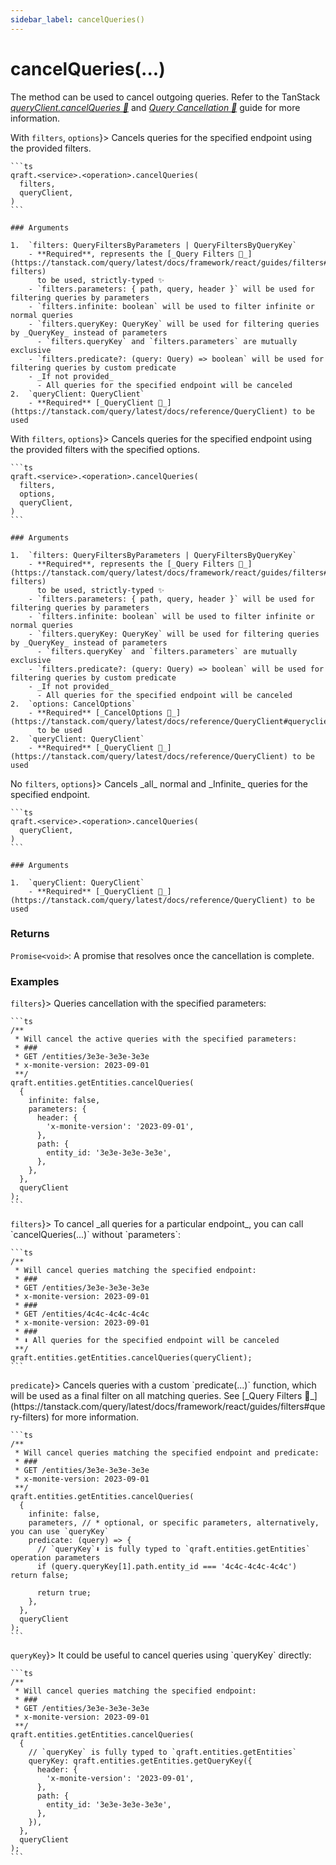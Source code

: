 ```yaml
---
sidebar_label: cancelQueries()
---
```



# cancelQueries(...)

The method can be used to cancel outgoing queries. Refer to the TanStack
[_queryClient.cancelQueries 🌴_](https://tanstack.com/query/latest/docs/reference/QueryClient#queryclientcancelqueries)
and [_Query Cancellation 🌴_](https://tanstack.com/query/latest/docs/framework/react/guides/query-cancellation)
guide for more information.

<Tabs>
  <TabItem value="with-filters-no-options" label={<span style={{verticalAlign: "middle"}}>With <code>filters</code>, <code style={{textDecoration: "line-through"}}>options</code></span>}>
    Cancels queries for the specified endpoint using the provided filters.

    ```ts
    qraft.<service>.<operation>.cancelQueries(
      filters,
      queryClient,
    )
    ```

    ### Arguments

    1.  `filters: QueryFiltersByParameters | QueryFiltersByQueryKey`
        - **Required**, represents the [_Query Filters 🌴_](https://tanstack.com/query/latest/docs/framework/react/guides/filters#query-filters)
          to be used, strictly-typed ✨
        - `filters.parameters: { path, query, header }` will be used for filtering queries by parameters
        - `filters.infinite: boolean` will be used to filter infinite or normal queries
        - `filters.queryKey: QueryKey` will be used for filtering queries by _QueryKey_ instead of parameters
          - `filters.queryKey` and `filters.parameters` are mutually exclusive
        - `filters.predicate?: (query: Query) => boolean` will be used for filtering queries by custom predicate
        - _If not provided_
          - All queries for the specified endpoint will be canceled
    2.  `queryClient: QueryClient`
        - **Required** [_QueryClient 🌴_](https://tanstack.com/query/latest/docs/reference/QueryClient) to be used
  </TabItem>
  <TabItem value="with-filter-and-options" label={<span style={{verticalAlign: "middle"}}>With <code>filters</code>, <code>options</code></span>}>
    Cancels queries for the specified endpoint using the provided filters with the specified options.

    ```ts
    qraft.<service>.<operation>.cancelQueries(
      filters,
      options,
      queryClient,
    )
    ```

    ### Arguments

    1.  `filters: QueryFiltersByParameters | QueryFiltersByQueryKey`
        - **Required**, represents the [_Query Filters 🌴_](https://tanstack.com/query/latest/docs/framework/react/guides/filters#query-filters)
          to be used, strictly-typed ✨
        - `filters.parameters: { path, query, header }` will be used for filtering queries by parameters
        - `filters.infinite: boolean` will be used to filter infinite or normal queries
        - `filters.queryKey: QueryKey` will be used for filtering queries by _QueryKey_ instead of parameters
          - `filters.queryKey` and `filters.parameters` are mutually exclusive
        - `filters.predicate?: (query: Query) => boolean` will be used for filtering queries by custom predicate
        - _If not provided_
          - All queries for the specified endpoint will be canceled
    2.  `options: CancelOptions`
        - **Required** [_CancelOptions 🌴_](https://tanstack.com/query/latest/docs/reference/QueryClient#queryclientcancelqueries)
          to be used
    2.  `queryClient: QueryClient`
        - **Required** [_QueryClient 🌴_](https://tanstack.com/query/latest/docs/reference/QueryClient) to be used
  </TabItem>
  <TabItem value="without-filters" label={<span style={{verticalAlign: "middle"}}>No <code style={{textDecoration: "line-through"}}>filters</code>, <code style={{textDecoration: "line-through"}}>options</code></span>}>
    Cancels _all_ normal and _Infinite_ queries for the specified endpoint.

    ```ts
    qraft.<service>.<operation>.cancelQueries(
      queryClient,
    )
    ```

    ### Arguments

    1.  `queryClient: QueryClient`
        - **Required** [_QueryClient 🌴_](https://tanstack.com/query/latest/docs/reference/QueryClient) to be used
  </TabItem>
</Tabs>

### Returns

`Promise<void>`: A promise that resolves once the cancellation is complete.

### Examples

<Tabs>
  <TabItem value="with-filters" label={<span style={{verticalAlign: "middle"}}><code>filters</code></span>}>
    Queries cancellation with the specified parameters:

    ```ts
    /**
     * Will cancel the active queries with the specified parameters:
     * ###
     * GET /entities/3e3e-3e3e-3e3e
     * x-monite-version: 2023-09-01
     **/
    qraft.entities.getEntities.cancelQueries(
      {
        infinite: false,
        parameters: {
          header: {
            'x-monite-version': '2023-09-01',
          },
          path: {
            entity_id: '3e3e-3e3e-3e3e',
          },
        },
      },
      queryClient
    );
    ```
  </TabItem>
  <TabItem value="without-filters" label={<span style={{verticalAlign: "middle"}}><code style={{textDecoration: 'line-through'}}>filters</code></span>}>
    To cancel _all queries for a particular endpoint_, you can call `cancelQueries(...)` without `parameters`:

    ```ts
    /**
     * Will cancel queries matching the specified endpoint:
     * ###
     * GET /entities/3e3e-3e3e-3e3e
     * x-monite-version: 2023-09-01
     * ###
     * GET /entities/4c4c-4c4c-4c4c
     * x-monite-version: 2023-09-01
     * ###
     * ⬇︎ All queries for the specified endpoint will be canceled
     **/
    qraft.entities.getEntities.cancelQueries(queryClient);
    ```
  </TabItem>
  <TabItem value="with-predicate" label={<span style={{verticalAlign: "middle"}}><code>predicate</code></span>}>
    Cancels queries with a custom `predicate(...)` function,
    which will be used as a final filter on all matching queries.
    See [_Query Filters 🌴_](https://tanstack.com/query/latest/docs/framework/react/guides/filters#query-filters)
    for more information.

    ```ts
    /**
     * Will cancel queries matching the specified endpoint and predicate:
     * ###
     * GET /entities/3e3e-3e3e-3e3e
     * x-monite-version: 2023-09-01
     **/
    qraft.entities.getEntities.cancelQueries(
      {
        infinite: false,
        parameters, // * optional, or specific parameters, alternatively, you can use `queryKey`
        predicate: (query) => {
          // `queryKey`⬇︎ is fully typed to `qraft.entities.getEntities` operation parameters
          if (query.queryKey[1].path.entity_id === '4c4c-4c4c-4c4c') return false;

          return true;
        },
      },
      queryClient
    );
    ```
  </TabItem>
  <TabItem value="with-query-key" label={<span style={{verticalAlign: "middle"}}><code>queryKey</code></span>}>
    It could be useful to cancel queries using `queryKey` directly:

    ```ts
    /**
     * Will cancel queries matching the specified endpoint:
     * ###
     * GET /entities/3e3e-3e3e-3e3e
     * x-monite-version: 2023-09-01
     **/
    qraft.entities.getEntities.cancelQueries(
      {
        // `queryKey` is fully typed to `qraft.entities.getEntities`
        queryKey: qraft.entities.getEntities.getQueryKey({
          header: {
            'x-monite-version': '2023-09-01',
          },
          path: {
            entity_id: '3e3e-3e3e-3e3e',
          },
        }),
      },
      queryClient
    );
    ```
  </TabItem>
</Tabs>
